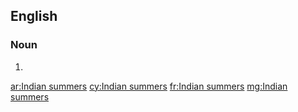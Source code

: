 ==English==

===Noun===
{{head|en|plural|head=[[Indian]] [[summer]]s}}

# {{plural of|Indian summer|lang=en|nocat=1}}

[[ar:Indian summers]]
[[cy:Indian summers]]
[[fr:Indian summers]]
[[mg:Indian summers]]